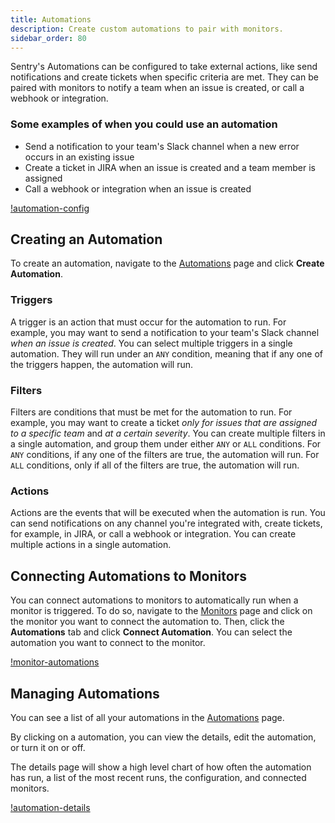 ```yaml
---
title: Automations
description: Create custom automations to pair with monitors.
sidebar_order: 80
---
```


Sentry's Automations can be configured to take external actions, like send notifications and create tickets when specific criteria are met. They can be paired with monitors to notify a team when an issue is created, or call a webhook or integration.

### Some examples of when you could use an automation
- Send a notification to your team's Slack channel when a new error occurs in an existing issue
- Create a ticket in JIRA when an issue is created and a team member is assigned
- Call a webhook or integration when an issue is created

[!automation-config](./img/automation-config.png)

## Creating an Automation

To create an automation, navigate to the [Automations](https://sentry.io/issues/automations/new/) page and click **Create Automation**.

### Triggers

A trigger is an action that must occur for the automation to run. For example, you may want to send a notification to your team's Slack channel _when an issue is created_. You can select multiple triggers in a single automation. They will run under an `ANY` condition, meaning that if any one of the triggers happen, the automation will run. 

### Filters 

Filters are conditions that must be met for the automation to run. For example, you may want to create a ticket _only for issues that are assigned to a specific team_ and _at a certain severity_. You can create multiple filters in a single automation, and group them under either `ANY` or `ALL` conditions. For `ANY` conditions, if any one of the filters are true, the automation will run. For `ALL` conditions, only if all of the filters are true, the automation will run.

### Actions

Actions are the events that will be executed when the automation is run. You can send notifications on any channel you're integrated with, create tickets, for example, in JIRA, or call a webhook or integration. You can create multiple actions in a single automation. 

## Connecting Automations to Monitors

You can connect automations to monitors to automatically run when a monitor is triggered. To do so, navigate to the [Monitors](https://sentry.io/issues/monitors/) page and click on the monitor you want to connect the automation to. Then, click the **Automations** tab and click **Connect Automation**. You can select the automation you want to connect to the monitor.

[!monitor-automations](./img/monitor-automations.png)

## Managing Automations

You can see a list of all your automations in the [Automations](https://sentry.io/issues/automations/) page. 

By clicking on a automation, you can view the details, edit the automation, or turn it on or off.

The details page will show a high level chart of how often the automation has run, a list of the most recent runs, the configuration, and connected monitors. 

[!automation-details](./img/automation-details.png)